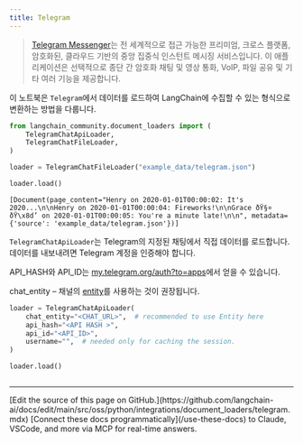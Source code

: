 ```yaml
---
title: Telegram
---
```


>[Telegram Messenger](https://web.telegram.org/a/)는 전 세계적으로 접근 가능한 프리미엄, 크로스 플랫폼, 암호화된, 클라우드 기반의 중앙 집중식 인스턴트 메시징 서비스입니다. 이 애플리케이션은 선택적으로 종단 간 암호화 채팅 및 영상 통화, VoIP, 파일 공유 및 기타 여러 기능을 제공합니다.

이 노트북은 `Telegram`에서 데이터를 로드하여 LangChain에 수집할 수 있는 형식으로 변환하는 방법을 다룹니다.

```python
from langchain_community.document_loaders import (
    TelegramChatApiLoader,
    TelegramChatFileLoader,
)
```

```python
loader = TelegramChatFileLoader("example_data/telegram.json")
```

```python
loader.load()
```

```output
[Document(page_content="Henry on 2020-01-01T00:00:02: It's 2020...\n\nHenry on 2020-01-01T00:00:04: Fireworks!\n\nGrace ðŸ§¤ ðŸ\x8d’ on 2020-01-01T00:00:05: You're a minute late!\n\n", metadata={'source': 'example_data/telegram.json'})]
```

`TelegramChatApiLoader`는 Telegram의 지정된 채팅에서 직접 데이터를 로드합니다. 데이터를 내보내려면 Telegram 계정을 인증해야 합니다.

API_HASH와 API_ID는 [my.telegram.org/auth?to=apps](https://my.telegram.org/auth?to=apps)에서 얻을 수 있습니다.

chat_entity – 채널의 [entity](https://docs.telethon.dev/en/stable/concepts/entities.html?highlight=Entity#what-is-an-entity)를 사용하는 것이 권장됩니다.

```python
loader = TelegramChatApiLoader(
    chat_entity="<CHAT_URL>",  # recommended to use Entity here
    api_hash="<API HASH >",
    api_id="<API_ID>",
    username="",  # needed only for caching the session.
)
```

```python
loader.load()
```

```python

```

---

<Callout icon="pen-to-square" iconType="regular">
    [Edit the source of this page on GitHub.](https://github.com/langchain-ai/docs/edit/main/src/oss/python/integrations/document_loaders/telegram.mdx)
</Callout>
<Tip icon="terminal" iconType="regular">
    [Connect these docs programmatically](/use-these-docs) to Claude, VSCode, and more via MCP for    real-time answers.
</Tip>
